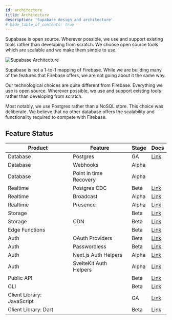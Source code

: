 ```yaml
---
id: architecture
title: Architecture
description: 'Supabase design and architecture'
# hide_table_of_contents: true
---
```


Supabase is open source. Wherever possible, we use and support existing tools rather than developing from scratch.
We choose open source tools which are scalable and we make them simple to use.

![Supabase Architecture](/img/supabase-architecture.png)

Supabase is not a 1-to-1 mapping of Firebase. While we are building many of the features that Firebase offers, we are not going about it the same way.

Our technological choices are quite different from Firebase. Everything we use is open source. Wherever possible, we use and support existing tools rather than developing from scratch.

Most notably, we use Postgres rather than a NoSQL store. This choice was deliberate. We believe that no other database offers the scalability and functionality required to compete with Firebase.

## Feature Status

| Product                    | Feature                | Stage | Docs                                             |
| -------------------------- | ---------------------- | ----- | ------------------------------------------------ |
| Database                   | Postgres               | GA    | [Link](/docs/guides/database)                    |
| Database                   | Webhooks               | Alpha |                                                  |
| Database                   | Point in time Recovery | Alpha |                                                  |
| Realtime                   | Postgres CDC           | Beta  | [Link](/docs/guides/realtime/postgres-cdc)       |
| Realtime                   | Broadcast              | Alpha | [Link](/docs/guides/realtime#broadcast)          |
| Realtime                   | Presence               | Alpha | [Link](/docs/guides/realtime#presence)           |
| Storage                    |                        | Beta  | [Link](/docs/guides/storage)                     |
| Storage                    | CDN                    | Beta  | [Link](/docs/guides/storage-cdn)                 |
| Edge Functions             |                        | Beta  | [Link](/docs/guides/functions)                   |
| Auth                       | OAuth Providers        | Beta  | [Link](/docs/guides/auth/auth-apple)             |
| Auth                       | Passwordless           | Beta  | [Link](/guides/auth/auth-magic-link)             |
| Auth                       | Next.js Auth Helpers   | Alpha | [Link](/docs/guides/auth/auth-helpers/nextjs)    |
| Auth                       | SvelteKit Auth Helpers | Alpha | [Link](/docs/guides/auth/auth-helpers/sveltekit) |
| Public API                 |                        | Beta  | [Link](/docs/reference/api)                      |
| CLI                        |                        | Beta  | [Link](/docs/guides/cli)                         |
| Client Library: JavaScript |                        | GA    | [Link](/docs/reference/javascript/next/)         |
| Client Library: Dart       |                        | Beta  | [Link](/docs/reference/dart)                     |

